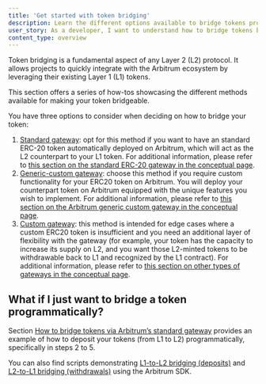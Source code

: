 ```yaml
---
title: 'Get started with token bridging'
description: Learn the different options available to bridge tokens programmatically
user_story: As a developer, I want to understand how to bridge tokens between Ethereum and Arbitrum.
content_type: overview
---
```


Token bridging is a fundamental aspect of any Layer 2 (L2) protocol. It allows projects to quickly integrate with the Arbitrum ecosystem by leveraging their existing Layer 1 (L1) tokens.

This section offers a series of how-tos showcasing the different methods available for making your token bridgeable.

You have three options to consider when deciding on how to bridge your token:

1. [Standard gateway](/build-decentralized-apps/token-bridging/bridge-tokens-programmatically/02-how-to-bridge-tokens-standard.mdx): opt for this method if you want to have an standard ERC-20 token automatically deployed on Arbitrum, which will act as the L2 counterpart to your L1 token. For additional information, please refer to [this section on the standard ERC-20 gateway in the conceptual page](/build-decentralized-apps/token-bridging/03-token-bridge-erc20.md#default-standard-bridging).
2. [Generic-custom gateway](/build-decentralized-apps/token-bridging/bridge-tokens-programmatically/03-how-to-bridge-tokens-generic-custom.mdx): choose this method if you require custom functionality for your ERC20 token on Arbitrum. You will deploy your counterpart token on Arbitrum equipped with the unique features you wish to implement. For additional information, please refer to [this section on the Arbitrum generic custom gateway in the conceptual page](/build-decentralized-apps/token-bridging/03-token-bridge-erc20.md#the-arbitrum-generic-custom-gateway).
3. [Custom gateway](/build-decentralized-apps/token-bridging/bridge-tokens-programmatically/04-how-to-bridge-tokens-custom-gateway.mdx): this method is intended for edge cases where a custom ERC20 token is insufficient and you need an additional layer of flexibility with the gateway (for example, your token has the capacity to increase its supply on L2, and you want those L2-minted tokens to be withdrawable back to L1 and recognized by the L1 contract). For additional information, please refer to [this section on other types of gateways in the conceptual page](/build-decentralized-apps/token-bridging/03-token-bridge-erc20.md#other-flavors-of-gateways).

## What if I just want to bridge a token programmatically?

Section [How to bridge tokens via Arbitrum’s standard gateway](/build-decentralized-apps/token-bridging/bridge-tokens-programmatically/02-how-to-bridge-tokens-standard.mdx) provides an example of how to deposit your tokens (from L1 to L2) programmatically, specifically in steps 2 to 5.

You can also find scripts demonstrating [L1-to-L2 bridging (deposits)](https://github.com/OffchainLabs/arbitrum-tutorials/tree/master/packages/token-deposit) and [L2-to-L1 bridging (withdrawals)](https://github.com/OffchainLabs/arbitrum-tutorials/tree/master/packages/token-withdraw) using the Arbitrum SDK.
